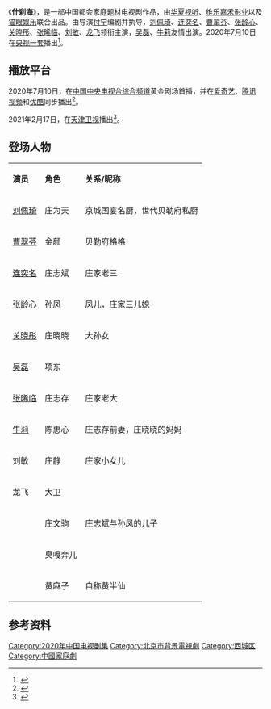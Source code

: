 {{Otheruses|subject=2020年中国大陆电视剧《什刹海》|other=其他同名条目|什刹海}}
{{电视节目信息框
| 名称      = 什刹海
| 英文名称  = 
| 图片      = Shichahai,2020 television series.jpg
| 图说      = 《什刹海》海报
| 别名      = 嗨，什刹海
| 类型      = 都市家庭剧
| 编剧      = [[付宁|付宁]]
| 原著      = 
| 导演      = [[付宁|付宁]]
| 主演      = [[刘佩琦|刘佩琦]]、[[连奕名|连奕名]]、[[曹翠芬|曹翠芬]]、[[张龄心|张龄心]]、[[关晓彤|关晓彤]]、[[张晞临|张晞临]]、[[刘敏|刘敏]]、[[龙飞|龙飞]]
| 国家      = {{CHNML}}
| 语言      = [[普通话|普通话]]、[[北京话|北京话]]
| 字幕      = [[简体中文|简体中文]]
| 集数      = 原版:42集<ref name="集數">{{cite web |title=發行許可證查一詢結果 |url=https://dsj.nrta.gov.cn/tims/site/views/include/quickSearch/checkIssue/result.shanty?ids=0169b8ba70060b1b4028e4a169b3690d |website=國家廣播電影電視總局 |accessdate=2020-10-13 |archive-date=2020-10-18 |archive-url=https://web.archive.org/web/20201018150839/https://dsj.nrta.gov.cn/tims/site/views/include/quickSearch/checkIssue/result.shanty?ids=0169b8ba70060b1b4028e4a169b3690d |dead-url=no }}</ref>
| 片头曲    = 
| 片尾曲    = 
| 插曲      = 
| 制作年份  = 2019年
| 外景      = {{CHNML}}[[北京市|北京市]]
| 制作公司  = [[华夏视听|华夏视听]]、[[维乐嘉禾影业|维乐嘉禾影业]]、[[猫眼娱乐|猫眼娱乐]]
| 發行許可 = {{nowrap|（京）剧审字（2020）第020号}}<ref name="集數" />
| 电视网    = 中央电视台综合频道、爱奇艺
| 图像制式  = 
| 播出国家  = {{CHNML}} 
| 开始      = {{start date|2020|7|10}}
| 结束      = 
| 集数0     = 37集
| 电视网1    = 
| 图像制式1  =
| followed_by          = 
| imdb_id    = 
}}
《'''什刹海'''》，是一部中国都会家庭题材电视剧作品，由[[华夏视听|华夏视听]]、[[维乐嘉禾影业|维乐嘉禾影业]]以及[[猫眼娱乐|猫眼娱乐]]联合出品。由导演[[付宁|付宁]]编剧并执导，[[刘佩琦|刘佩琦]]、[[连奕名|连奕名]]、[[曹翠芬|曹翠芬]]、[[张龄心|张龄心]]、[[关晓彤|关晓彤]]、[[张晞临|张晞临]]、[[刘敏|刘敏]]、[[龙飞|龙飞]]领衔主演，[[吴磊|吴磊]]、[[牛莉|牛莉]]友情出演。2020年7月10日在[[央视一套|央视一套]]播出<ref>{{Cite video |title=京味大剧《什刹海》CCTV-1今晚首播 |url=http://news.cctv.com/2020/07/10/ARTIWMZ3S7XEr7kjxRRAKEdP200710.shtml |accessdate=2020-07-11 |work=中央广播电视总台 |archive-date=2020-07-11 |archive-url=https://web.archive.org/web/20200711143200/http://news.cctv.com/2020/07/10/ARTIWMZ3S7XEr7kjxRRAKEdP200710.shtml |dead-url=no }}</ref>。

==播放平台==
2020年7月10日，在[[中国中央电视台综合频道|中国中央电视台综合频道]]黄金剧场首播，并在[[爱奇艺|爱奇艺]]、[[腾讯视频|腾讯视频]]和[[优酷|优酷]]同步播出<ref>{{cite web |title=电视剧什刹海的播放时间是什么 在哪个台播出 |url=https://ent.china.com/tv/news/11042503/20200715/38491642.html |website=中华网 |accessdate=2020-07-15 |archive-date=2021-04-27 |archive-url=https://web.archive.org/web/20210427212645/https://ent.china.com/tv/news/11042503/20200715/38491642.html |dead-url=no }}</ref>。

2021年2月17日，在[[天津卫视|天津卫视]]播出<ref>{{cite web |author1=天津广播电视台 |title=【什刹海】天津卫视开播，以美食述说中国故事 |url=http://www.tjbn.net/system/2021/02/20/030046429.shtml |website=天津网络广播电视台 |accessdate=2021-02-20 |archive-date=2021-04-25 |archive-url=https://web.archive.org/web/20210425024549/http://www.tjbn.net/system/2021/02/20/030046429.shtml |dead-url=no }}</ref>。

==登场人物==
{|class="wikitable"
|- style="background:cornflowerblue; color:white" align=center
|'''演员'''||'''角色'''||'''关系/昵称'''
|-
|[[刘佩琦|刘佩琦]]||庄为天||京城国宴名厨，世代贝勒府私厨
|-
|[[曹翠芬|曹翠芬]]||金颜||贝勒府格格
|-
|[[连奕名|连奕名]]||庄志斌||庄家老三
|-
|[[张龄心|张龄心]]||孙凤||凤儿，庄家三儿媳
|-
|[[关晓彤|关晓彤]]||庄晓晓||大孙女
|-
|[[吴磊|吴磊]]||项东||
|-
|[[张晞临|张晞临]]||庄志存||庄家老大
|-
|[[牛莉|牛莉]]||陈惠心||庄志存前妻，庄晓晓的妈妈
|-
|刘敏||庄静||庄家小女儿
|-
|龙飞||大卫||
|-
| ||庄文驹||庄志斌与孙凤的儿子
|-
| ||臭嘎奔儿
|-
| ||黄麻子||自称黄半仙
|}
== 参考资料 ==
{{reflist}}

{{央视一套电视剧}}
{{天津卫视电视剧}}

{{DEFAULTSORT:Shi什}}
[[Category:2020年中国电视剧集|Category:2020年中国电视剧集]]
[[Category:北京市背景電視劇|Category:北京市背景電視劇]]
[[Category:西城区|Category:西城区]]
[[Category:中國家庭劇|Category:中國家庭劇]]
